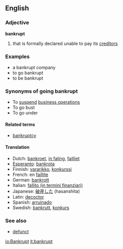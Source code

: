 ==English==

=== Adjective ===
'''bankrupt'''

#that is formally declared unable to pay its [[creditor]]s

===Examples===
*a bankrupt company
*to go bankrupt
*to be bankrupt

===Synonyms of going bankrupt===
*To [[suspend]] [[business operations]]
*To go bust 
*To go under

====Related terms====
*[[bankruptcy]]

====Translation====
*Dutch: [[bankroet]], [[in faling]], [[failliet]]
*[[Esperanto]]: [[bankrota]]
*Finnish: [[vararikko]], [[konkurssi]]
*French: en [[faillite]]
*German: [[bankrott]]
*Italian: [[fallito (in termini finanziari)]]
*Japanese: [[破産した]] (hasanshita)
*Latin: [[decoctor]]
*Spanish: [[arruinado]]
*Swedish: [[bankrutt]], [[konkurs]]



===See also===
*[[defunct]]

[[io:Bankrupt]]
[[it:bankrupt]]